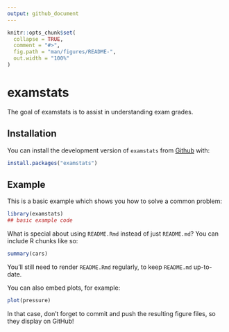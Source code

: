 ```yaml
---
output: github_document
---
```


<!-- README.md is generated from README.Rmd. Please edit that file -->

```r
knitr::opts_chunk$set(
  collapse = TRUE,
  comment = "#>",
  fig.path = "man/figures/README-",
  out.width = "100%"
)
```

# examstats

<!-- badges: start -->
<!-- badges: end -->

The goal of examstats is to assist in understanding exam grades.

## Installation

You can install the development version of `examstats` from [Github](https://CRAN.R-project.org) with:

``` r
install.packages("examstats")
```

## Example

This is a basic example which shows you how to solve a common problem:

```r
library(examstats)
## basic example code
```

What is special about using `README.Rmd` instead of just `README.md`? You can include R chunks like so:

```r
summary(cars)
```

You'll still need to render `README.Rmd` regularly, to keep `README.md` up-to-date.

You can also embed plots, for example:

```r
plot(pressure)
```

In that case, don't forget to commit and push the resulting figure files, so they display on GitHub!
